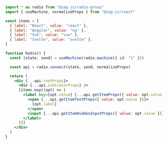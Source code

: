 ```jsx
import * as radio from "@zag-js/radio-group"
import { useMachine, normalizeProps } from "@zag-js/react"

const items = [
  { label: "React", value: "react" },
  { label: "Angular", value: "ng" },
  { label: "Vue", value: "vue" },
  { label: "Svelte", value: "svelte" },
]

function Radio() {
  const [state, send] = useMachine(radio.machine({ id: "1" }))

  const api = radio.connect(state, send, normalizeProps)

  return (
    <div {...api.rootProps}>
      <div {...api.indicatorProps} />
      {items.map((opt) => (
        <label key={opt.value} {...api.getItemProps({ value: opt.value })}>
          <span {...api.getItemTextProps({ value: opt.value })}>
            {opt.label}
          </span>
          <input {...api.getItemHiddenInputProps({ value: opt.value })} />
        </label>
      ))}
    </div>
  )
}
```
